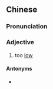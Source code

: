 {{also|过低}}
==Chinese==
{{zh-forms|s=过低}}

===Pronunciation===
{{zh-pron
|m=guòdī
|c=gwo3 dai1
|cat=a
}}

===Adjective===
{{zh-adj}}

# too [[low]]

====Antonyms====
* {{zh-l|過高}}